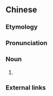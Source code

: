 {{also|捕梦网}}
==Chinese==
{{zh-forms|s=捕梦网}}

===Etymology===
{{compound|cmn|捕|tr1=[[bǔ]]|t1=to catch|夢|tr2=[[mèng]]|t2=dream|網|tr3=[[wǎng]]|t3=net}}

===Pronunciation===
{{zh-pron
|m=bǔmèngwǎng
|cat=n
}}

===Noun===
{{zh-noun}}

# {{l|en|dreamcatcher}}

===External links===
{{pedia|lang=zh}}